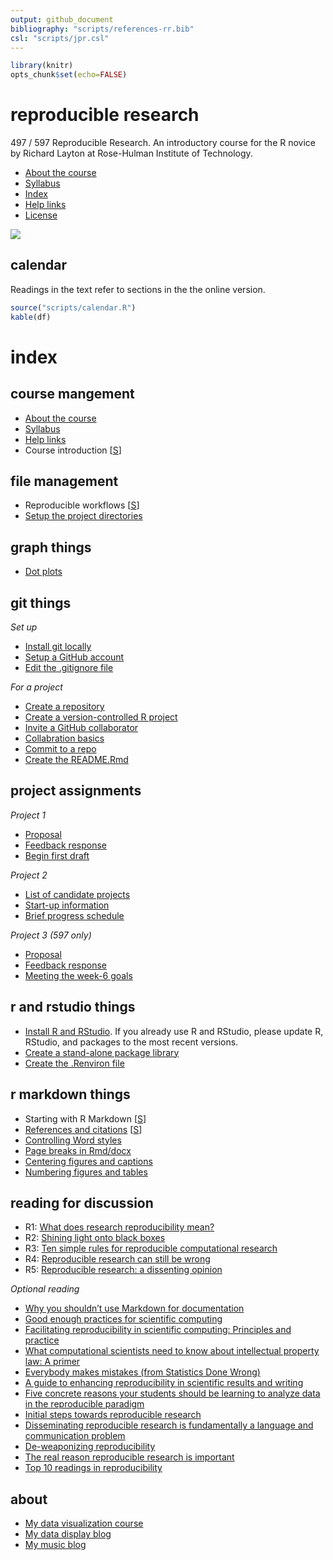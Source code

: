 ```yaml
---
output: github_document
bibliography: "scripts/references-rr.bib"
csl: "scripts/jpr.csl"
---
```


```r
library(knitr)
opts_chunk$set(echo=FALSE)
```

# reproducible research 

497 / 597 Reproducible Research. An introductory course for the R novice by Richard Layton at Rose-Hulman Institute of Technology. 

- [About the course](cm/cm0001_about-the-course.md)  
- [Syllabus](cm/cm0003_syllabus.md) 
- [Index] 
- [Help links](cm/cm0004_getting-help.md)  
- [License](LICENSE.md) 
 


<!-- - [Project due dates](cm/cm002a_deadlines.md)  -->

![](resources/images/rr-flow-2.png)

## calendar 

Readings in the text refer to sections in the the online version. 

```r
source("scripts/calendar.R")
kable(df)
```





# index



## course mangement

- [About the course](cm/cm0001_about-the-course.md) 
- [Syllabus](cm/cm0003_syllabus.md)  
- [Help links](cm/cm0004_getting-help.md) 
- Course introduction [[S](slides/cm4001_introduction.pdf)] 






## file management

- Reproducible workflows [[S](slides/cm4002_principles.pdf)]  
- [Setup the project directories](cm/cm1008_setup-directories.md) 





## graph things 

- [Dot plots](cm/cm5019_dot-plot.md) 




## git things

*Set up* 

- [Install git locally](cm/cm1002_install-git.md) 
- [Setup a GitHub account](cm/cm1004_setup-github.md) 
- [Edit the .gitignore file](cm/cm1009_gitignore.md) 

*For a project* 

- [Create a repository](cm/cm1005_create-repo.md) 
- [Create a version-controlled R project](cm/cm1006_setup-Rproj.md) 
- [Invite a GitHub collaborator](cm/cm1010_invite-collab.md)
- [Collabration basics](cm/cm5005_how-to-collab.md) 
- [Commit to a repo](cm/cm1011_basic-collab.md) 
- [Create the README.Rmd](cm/cm1012_edit-readme.md)







## project assignments 

*Project 1*

- [Proposal](cm/cm3101_project-1-select.md) 
- [Feedback response](cm/cm1015_feedback-response.md)
- [Begin first draft](cm/cm3102_project-1-draft.md)

*Project 2*

- [List of candidate projects](cm/cm3201-project-2-candidates.md)
- [Start-up information](cm/cm3203_project-2_startup.md)
- [Brief progress schedule](cm/cm3202_project-2_schedule.md)


*Project 3 (597 only)*

- [Proposal](cm/cm3301_project-3_start.md) 
- [Feedback response](cm/cm1015_feedback-response.md) 
- [Meeting the week-6 goals](cm/cm3302_project-3_meet-week-6-goals.md)






## r and rstudio things 

- [Install R and RStudio](cm/cm1001_install-R-RStudio.md).  If you already use R and RStudio, please update R, RStudio, and packages to the most recent versions. 
- [Create a stand-alone package library](cm/cm1003_library.md) 
- [Create the .Renviron file](cm/cm1007_Renviron.md) 






## r markdown things 

- Starting with R Markdown [[S](slides/cm4003_rmarkdown.pdf)]  
- [References and citations](cm/cm5011_references.md)   [[S](slides/cm4004_references-word-styles.pdf)] 
- [Controlling Word styles](http://rmarkdown.rstudio.com/articles_docx.html) 
- [Page breaks in Rmd/docx](cm/cm5012_page-breaks.md) 
- [Centering figures and captions](cm/cm5013_centering-figs.md) 
- [Numbering figures and tables](cm/cm5014_captioner.md) 




## reading for discussion 

- R1: [What does research reproducibility mean?](resources/readings/2016-Goodman-et-al-what-does-RR-mean.pdf)    
- R2: [Shining light onto black boxes](resources/readings/2012-Morin-Shining-light-into-black-boxes.pdf)    
- R3: [Ten simple rules for reproducible computational  research](resources/readings/2013-Sandve-et-al-Ten-simple-rules.pdf)    
- R4: [Reproducible research can still be wrong](resources/readings/2015-Leek-Peng-RR-can-still-be-wrong.pdf)    
- R5: [Reproducible research: a dissenting opinion](resources/readings/2012-Drummond-RR-dissenting-opinion.pdf) 




*Optional reading* 

- [Why you shouldn't use Markdown for documentation](http://ericholscher.com/blog/2016/mar/15/dont-use-markdown-for-technical-docs/)  
- [Good enough practices for scientific computing](http://swcarpentry.github.io/good-enough-practices-in-scientific-computing/)
- [Facilitating reproducibility in scientific computing: Principles and practice](http://web.stanford.edu/~vcs/papers/reprod2014.pdf)
- [What computational scientists need to know about intellectual property law: A primer](https://osf.io/yi8k2/) 
- [Everybody makes mistakes (from Statistics Done Wrong)](resources/readings/Reinhart2015-Ch10-Everybody-makes-mistakes.pdf)
- [A guide to enhancing reproducibility in scientific results and writing](http://ropensci.github.io/reproducibility-guide/)
- [Five concrete reasons your students should be learning to analyze data in the reproducible paradigm](http://chance.amstat.org/2014/09/reproducible-paradigm/)
- [Initial steps towards reproducible research](http://kbroman.org/steps2rr/)
- [Disseminating reproducible research is fundamentally a language and communication problem](http://simplystatistics.org/2016/05/13/reproducible-research-language/)
- [De-weaponizing reproducibility](http://simplystatistics.org/2015/03/13/de-weaponizing-reproducibility/)
- [The real reason reproducible research is important](http://simplystatistics.org/2014/06/06/the-real-reason-reproducible-research-is-important/)
- [Top 10 readings in reproducibility](https://hackernoon.com/barba-group-reproducibility-syllabus-e3757ee635cf#.8jzbyn33h)





## about

- [My data visualization course](https://github.com/DSR-RHIT/me447-visualizing-data) 
- [My data display blog](http://www.graphdoctor.com) 
- [My music blog](http://www.richardlaytonmusic.com)











<!-- #################################################### -->
<!-- ## reading -->

<!-- *week 0* -->

<!-- - [Calibration report](resources/readings/calibration-report.pdf) in class  -->
<!-- - Preface, pp. ix--xxv.  ([1.1--1.8 online](http://r4ds.had.co.nz/introduction.html))  -->
<!-- - R Markdown, pp. 423--426. ([27.1 &  27.2 online](http://r4ds.had.co.nz/r-markdown.html))  -->



<!-- *Tips* -->

<!-- - If you Google for help, avoid out-of-date advice by setting the Google Tools > Anytime > Past year  -->
<!-- - When installing R and RStudio for the first time, make sure you login as an administrator (localmgr on Windows)   -->
<!-- - Follow the instructions slowly and deliberately  -->








<!-- *Project assignments* -->

<!-- - [Project 3 getting started](cm/cm7301_project-3_start.md) ME 597 students only -->

<!-- ## week 1 -->


<!-- *Project assignments* -->

<!-- - [Project 1 getting started](cm/cm7101_project-1_start.md)  -->

<!-- ## week 2 -->

<!-- ## week 3 -->

<!-- ## week 4 -->

<!-- *Course management* -->

<!-- *Reading assigments* -->

<!-- *File management* -->

<!-- *Data* -->

<!-- *Analysis* -->

<!-- *Graphs* -->

<!-- *Tutorials* -->

<!-- *Project assignments* -->

<!-- *Reporting* -->

<!-- *Lecture slides* -->

<!-- ## week 1 -->

<!-- Reading: Chapters 2 & 3 and *Having Git ignore files* (p.99).   -->

<!-- - [Three principles of reproducibility](slides/slides003_start-report.pdf) [slides]   -->

<!-- File management  -->

<!-- - [Having Git ignore files](cm/cm008_project-1_gitignore.md)  -->

<!-- Project 1 tutorials  -->

<!-- - [Project 1 overview](cm/cm004_project-1_overview.md)  -->
<!-- - [Initialize the project](cm/cm005_project-1_initialize.md)  -->
<!-- - [Download resource and data files](cm/cm006_project-1_downloads.md)  -->
<!-- - [Start your first script](cm/cm007_project-1_first-script.md)  -->
<!-- - [Explore the data](cm/cm009_project-1_explore-data.md)  -->
<!-- - [Tidy the data](cm/cm010_project-1_tidy-data.md)  -->

<!-- ## week 2 -->

<!-- Reading: Section 11.2  -->

<!-- Project 1 tutorials  -->

<!-- - [Visually check the data](cm/cm011_project-1_graph-first-look.md)  -->
<!-- - [Perform a linear regression](cm/cm012_project-1_regression.md)  -->
<!-- - [Create the calibration graph](cm/cm013_project-1_graph-better.md)  -->
<!-- - [Write the client report](cm/cm015_project-1_report.md)  -->
<!-- - [When the data change](cm/cm017_project-1_data-change.md)  -->
<!-- - [Adding references to a report](cm/cm018_project-1_references.md)  -->
<!-- - [Project 1: Wrap-up](cm/cm049_project-1_wrapup.md)  -->

<!-- Optional   -->

<!-- - [Graph extras](cm/cm014_project-1_graph-extras.md)  -->
<!-- - [Preparing a report for transmittal](cm/cm016_project-1_report-transmittal.md)  -->

<!-- ## week 3 -->

<!-- Reading: Sections 6.2 and 6.3  -->

<!-- Tutorials  -->

<!-- - [Getting data into R](cm/cm020_getting-data-into-R.md)  -->
<!-- - [Reshaping data from wide to long form](cm/cm021_reshaping-data.md)  -->
<!-- - [Visual interpretation of the gather function](slides/slides004_visual-gather.pdf)  [slides]  -->

<!-- Project  -->

<!-- - [Initialize project 2](cm/cm019_project-2_start.md)  -->

<!-- ## week 4  -->

<!-- Reading: Chapter 7  -->

<!-- Tutorials  -->

<!-- - [Review of tools for preparing data](cm/cm022_review-data-prep.md)  -->
<!-- - [Start a new "practiceR" project](cm/cm023_practiceR.md)  -->
<!-- - [practiceR: Get a handle on your data (7.1.1)](cm/cm024_ch07_handle-on-data.md)  -->
<!-- - [practiceR: Reshaping data (7.1.2)](cm/cm025_ch07_reshaping-data.md)  -->
<!-- - [practiceR: More data prep skills (7.1.3, 4, 6, 7)](cm/cm026_ch07_more-data-prep.md)  -->
<!-- - [practiceR: Subsetting (7.1.5)](cm/cm028_ch07_subsetting.md)  -->

<!-- Project  -->

<!-- - [Project 2 collaboration assignment](cm/cm027_project-2_reviewers.md)  -->

<!-- ## week 5  -->

<!-- Reading: Sections 5.3 and 5.4  -->

<!-- Project  -->

<!-- - [GitHub: Collaborating](cm/cm029_collaborating-github.md)  -->
<!-- - [GitHub: Managing changes and conflicts](cm/cm030_change-conflict-revert.md)  -->
<!-- - [Comprehensive checklist for reproducibility](http://ropensci.github.io/reproducibility-guide/sections/checklist/)  -->

<!-- ## week 6  -->

<!-- Reading: Sections 4.1, 4.2, and 4.3     -->

<!-- Tutorials  -->

<!-- - [Graph tour overview](cm/cm034_graph-tour-overview.md)   -->
<!-- - [practiceR: Dot plot](cm/cm035_dot-plot.md)  -->
<!-- - [practiceR: Introduction to factors](cm/cm032_factors.md)  -->
<!-- - [practiceR: Working with factors](cm/cm033_working-with-factors.md)  -->

<!-- File management   -->

<!-- - [Deleting unnecessary files](cm/cm037_unlink-files.md)  -->

<!-- Project  -->

<!-- - [Project 2: Wrap-up](cm/cm040_project-2_wrapup.md)  -->
<!-- - [Project 3: Abstracts.](cm/cm031_project-3-descriptions.md)  -->
<!-- - [Project 3: Getting started](cm/cm037_project-3_collabs.md) -->




<!-- ## week 7  -->

<!-- Reading: Sections 9.1, 9.2.2, and 9.3.1     -->
<!-- Reading for class discussion: [Naming things](https://rawgit.com/Reproducible-Science-Curriculum/rr-organization1/master/organization-01-slides.html#1) (a slide presentation) and Hadley Wickham's [Style guide](http://adv-r.had.co.nz/Style.html) -->

<!-- Tutorials  -->

<!-- - [practiceR: Histogram](cm/cm036_histogram.md)  -->
<!-- - [practiceR: Line graph](cm/cm045_line-graph.md)  -->

<!-- Reporting  -->

<!-- - [Controlling Word styles](cm/cm041_word-styles.md)  -->

<!-- File management  -->

<!-- - [Fixing the .Rproj won't launch problem](cm/cm043_rstudio_Rproj-not-open.md)  -->
<!-- - [Preventable version control conflicts](cm/cm044_preventable-vc-conflicts.md)  -->



<!-- ## week 8  -->

<!-- Reading: Sections 10.1.2, 10.2, and 10.4     -->



<!-- Tutorials  -->

<!-- - [practiceR: Scatterplot](cm/cm046_scatterplot.md)  -->
<!-- - [practiceR: Data grouping](cm/cm047_data-grouping.md)  -->
<!-- - [practiceR: Data joining](cm/cm048_data-joining.md)  -->

<!-- ## week 9  -->

<!-- Reading: Sections 13.1 and 13.2     -->




<!-- Reporting  -->

<!-- - [practiceR: Numbering tables and figures](cm/cm050_Rmd-to-docx_table-numbers.md)  -->

<!-- File management -->

<!-- - [Run all scripts in sequence](cm/cm051_run-all-scripts.md)  -->

<!-- ## week 10  -->

<!-- Reading for class discussion:   -->

<!-- - [Project 3 wrapup](cm/cm052_project-3_wrapup.md)  -->



<!-- # Index -->

<!-- ## course mangement -->

<!-- - [Three principles of reproducibility](../slides/slides003_start-report.pdf) [slides]  -->
<!-- - [Comprehensive checklist for reproducibility](http://ropensci.github.io/reproducibility-guide/sections/checklist/)  -->



<!-- ## file management -->

<!-- - [Git: Ignore files](cm008_project-1_gitignore.md)  -->
<!-- - [GitHub: Collaborating](cm029_collaborating-github.md)  -->
<!-- - [GitHub: Managing changes and conflicts](cm030_change-conflict-revert.md)  -->
<!-- - [Deleting unnecessary files](cm037_unlink-files.md)  -->
<!-- - [Fixing the .Rproj won't launch problem](cm043_rstudio_Rproj-not-open.md)  -->
<!-- - [Preventable version control conflicts](cm044_preventable-vc-conflicts.md)  -->
<!-- - [Run all scripts in sequence](cm051_run-all-scripts.md)  -->








<!-- ## practice  -->

<!-- *Introduction*  -->

<!-- *Analysis*  -->

<!-- - [Perform a linear regression](cm012_project-1_regression.md) (Project 1)  -->

<!-- *Data* -->

<!-- - [Review of tools for preparing data](cm022_review-data-prep.md)  -->
<!-- - [Getting data into R](cm020_getting-data-into-R.md)  -->
<!-- - [Download resource and data files](cm006_project-1_downloads.md) (Project 1)  -->
<!-- - [Explore the data](cm009_project-1_explore-data.md) (Project 1)  -->
<!-- - [Reshaping data from wide to long form](cm021_reshaping-data.md)  -->
<!-- - [Visual interpretation of the gather function](../slides/slides004_visual-gather.pdf)  [slides]  -->
<!-- - [Tidy the data](cm010_project-1_tidy-data.md) (Project 1)  -->

<!-- Tutorials -->

<!-- - [Start a new "practiceR" project](cm023_practiceR.md)   -->
<!-- - [practiceR: Get a handle on your data (7.1.1)](cm024_ch07_handle-on-data.md)  -->
<!-- - [practiceR: Reshaping data (7.1.2)](cm025_ch07_reshaping-data.md)  -->
<!-- - [practiceR: More data prep skills (7.1.3, 4, 6, 7)](cm026_ch07_more-data-prep.md)  -->
<!-- - [practiceR: Subsetting (7.1.5)](cm028_ch07_subsetting.md)  -->
<!-- - [practiceR: Introduction to factors](cm032_factors.md)  -->
<!-- - [practiceR: Working with factors](cm033_working-with-factors.md)  -->
<!-- - [practiceR: Data grouping](cm047_data-grouping.md)  -->
<!-- - [practiceR: Data joining](cm048_data-joining.md)  -->


<!-- *Graphs*  -->



<!-- - [Visually check the data](cm011_project-1_graph-first-look.md) (Project 1)  -->
<!-- - [Create the calibration graph](cm013_project-1_graph-better.md) (Project 1)  -->
<!-- - [Graph extras](cm014_project-1_graph-extras.md) (Project 1)  -->

<!-- Tutorials  -->

<!-- - [Graph tour overview](cm034_graph-tour-overview.md)  -->
<!-- - [practiceR: Dot plot](cm035_dot-plot.md)  -->
<!-- - [practiceR: Histogram](cm036_histogram.md)  -->
<!-- - [practiceR: Line graph](cm045_line-graph.md)  -->
<!-- - [practiceR: Scatterplot](cm046_scatterplot.md)  -->



<!-- *Reporting* -->



<!-- - [Write the client report](cm015_project-1_report.md) (Project 1)  -->
<!-- - [When the data change](cm017_project-1_data-change.md)  (Project 1)  -->
<!-- - [Adding references to a report](cm018_project-1_references.md) (Project 1)  -->
<!-- - [Preparing a report for transmittal](cm016_project-1_report-transmittal.md) (Project 1)  -->
<!-- - [Controlling Word styles](cm041_word-styles.md)  -->
<!-- - [Numbering tables and figures](cm050_Rmd-to-docx_table-numbers.md)  -->

<!-- ## reading -->





<!-- ## projects  -->

<!-- *Project 1* -->

<!-- ## project assignments -->
<!-- - [Schedule of projects](cm002a_deadlines.md)  -->
<!-- old Project 1 -->
<!-- - [Overview](cm004_project-1_overview.md)  -->
<!-- - [Initialize](cm005_project-1_initialize.md)  -->
<!-- - [Start your first script](cm007_project-1_first-script.md)  -->
<!-- - [Wrap-up](cm049_project-1_wrapup.md)  -->
<!-- - [Initialize](cm019_project-2_start.md)  -->
<!-- - [Collaboration assignment](cm027_project-2_reviewers.md)  -->
<!-- - [Wrap-up](cm040_project-2_wrapup.md)  -->


<!-- *Project 2* -->

<!-- - [Abstracts](cm031_project-3-descriptions.md)  -->
<!-- - [Getting started](cm037_project-3_collabs.md)  -->
<!-- - [Project 3 wrapup](cm052_project-3_wrapup.md)  -->


<!-- *Project 3 (597 only)* -->



<!-- ## reading  -->
  

<!-- *Samples*  -->

<!-- - [Calibration report](resources/readings/calibration-report.pdf)  -->




<!-- Gandrud C (2015) *Reproducible Research with R and RStudio*, CRC Press.  -->

<!-- - Chapter 1  -->
<!-- - Chapters 2 & 3 and *Having Git ignore files* (p.99)  -->
<!-- - Sections 4.1, 4.2, and 4.3  -->
<!-- - Sections 5.3 and 5.4  -->
<!-- - Sections 6.2 and 6.3  -->
<!-- - Chapter 7  -->
<!-- - Sections 9.1, 9.2.2, and 9.3.1  -->
<!-- - Sections 10.1.2, 10.2, and 10.4  -->
<!-- - Section 11.2  -->
<!-- - Sections 13.1 and 13.2  -->



























